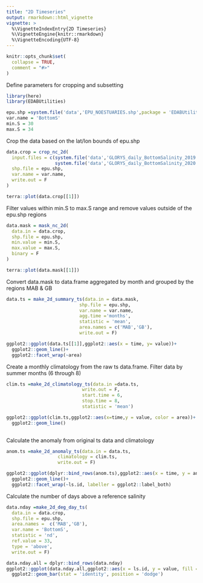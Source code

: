 ```yaml
---
title: "2D Timeseries"
output: rmarkdown::html_vignette
vignette: >
  %\VignetteIndexEntry{2D Timeseries}
  %\VignetteEngine{knitr::rmarkdown}
  %\VignetteEncoding{UTF-8}
---
```


```r
knitr::opts_chunk$set(
  collapse = TRUE,
  comment = "#>"
)
```

Define parameters for cropping and subsetting
```r
library(here)
library(EDABUtilities)

epu.shp =system.file('data','EPU_NOESTUARIES.shp',package = 'EDABUtilities')
var.name = 'BottomS'
min.S = 30
max.S = 34

```

Crop the data based on the lat/lon bounds of epu.shp
```r

data.crop = crop_nc_2d(
  input.files = c(system.file('data','GLORYS_daily_BottomSalinity_2019.nc',package = 'EDABUtilities'),
                  system.file('data','GLORYS_daily_BottomSalinity_2020.nc',package = 'EDABUtilities')),
  shp.file = epu.shp,
  var.name = var.name,
  write.out = F
)

terra::plot(data.crop[[1]])
```
Filter values within min.S to max.S range and remove values outside of the epu.shp regions
```R

data.mask = mask_nc_2d(
  data.in = data.crop,
  shp.file = epu.shp,
  min.value = min.S,
  max.value = max.S,
  binary = F
)

terra::plot(data.mask[[1]])
```
Convert data.mask to data.frame aggregated by month and grouped by the regions MAB & GB

```R
data.ts = make_2d_summary_ts(data.in = data.mask,
                           shp.file = epu.shp,
                           var.name = var.name,
                           agg.time ='months',
                           statistic = 'mean',
                           area.names = c('MAB','GB'),
                           write.out = F)

ggplot2::ggplot(data.ts[[1]],ggplot2::aes(x = time, y= value))+
  ggplot2::geom_line()+
  ggplot2::facet_wrap(~area)

```
Create a monthly climatology from the raw ts data.frame. Filter data by summer months (6 through 8)
``` R
clim.ts =make_2d_climatology_ts(data.in =data.ts,
                            write.out = F,
                            start.time = 6,
                            stop.time = 8,
                            statistic = 'mean')

ggplot2::ggplot(clim.ts,ggplot2::aes(x=time,y = value, color = area))+
  ggplot2::geom_line()
  
```

Calculate the anomaly from original ts data and climatology
```R
anom.ts =make_2d_anomaly_ts(data.in = data.ts,
                   climatology = clim.ts,
                   write.out = F)

ggplot2::ggplot(dplyr::bind_rows(anom.ts),ggplot2::aes(x = time, y = anom.value, color = area))+
  ggplot2::geom_line()+
  ggplot2::facet_wrap(~ls.id, labeller = ggplot2::label_both)
```
Calculate the number of days above a reference salinity
```r
data.nday =make_2d_deg_day_ts(
  data.in = data.crop,
  shp.file = epu.shp,
  area.names =  c('MAB','GB'),
  var.name = 'BottomS',
  statistic = 'nd',
  ref.value = 33,
  type = 'above',
  write.out = F)

data.nday.all = dplyr::bind_rows(data.nday)
ggplot2::ggplot(data.nday.all,ggplot2::aes(x = ls.id, y = value, fill = area))+
  ggplot2::geom_bar(stat = 'identity', position = 'dodge')
  
```